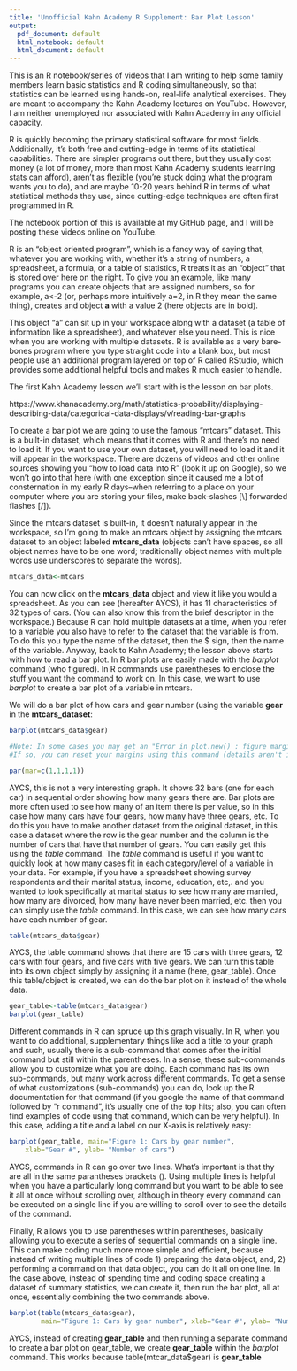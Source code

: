 ```yaml
---
title: 'Unofficial Kahn Academy R Supplement: Bar Plot Lesson'
output:
  pdf_document: default
  html_notebook: default
  html_document: default
---
```


This is an R notebook/series of videos that I am writing to help some family members learn basic statistics and R coding simultaneously, so that statistics can be learned using hands-on, real-life analytical exercises. They are meant to accompany the Kahn Academy lectures on YouTube. However, I am neither unemployed nor associated with Kahn Academy in any official capacity. 

R is quickly becoming the primary statistical software for most fields. Additionally, it's both free and cutting-edge in terms of its statistical capabilities. There are simpler programs out there, but they usually cost money (a lot of money, more than most Kahn Academy students learning stats can afford), aren't as flexible (you're stuck doing what the program wants you to do), and are maybe 10-20 years behind R in terms of what statistical methods they use, since cutting-edge techniques are often first programmed in R. 

The notebook portion of this is available at my GitHub page, and I will be posting these videos online on YouTube. 

R is an "object oriented program", which is a fancy way of saying that, whatever you are working with, whether it's a string of numbers, a spreadsheet, a formula, or a table of statistics, R treats it as an "object" that is stored over here on the right. To give you an example, like many programs you can create objects that are assigned numbers, so for example, a<-2 (or, perhaps more intuitively a=2, in R they mean the same thing), creates and object **a** with a value 2 (here objects are in bold).

This object "a" can sit up in your workspace along with a dataset (a table of information like a spreadsheet), and whatever else you need. This is nice when you are working with multiple datasets. R is available as a very bare-bones program where you type straight code into a blank box, but most people use an additional program layered on top of R called RStudio, which provides some additional helpful tools and makes R much easier to handle. 

The first Kahn Academy lesson we'll start with is the lesson on bar plots. 

https://www.khanacademy.org/math/statistics-probability/displaying-describing-data/categorical-data-displays/v/reading-bar-graphs

To create a bar plot we are going to use the famous "mtcars" dataset. This is a built-in dataset, which means that it comes with R and there's no need to load it. If you want to use your own dataset, you will need to load it and it will appear in the workspace. There are dozens of videos and other online sources showing you "how to load data into R" (look it up on Google), so we won't go into that here (with one exception since it caused me a lot of consternation in my early R days--when referring to a place on your computer where you are storing your files, make back-slashes [\\] forwarded flashes [/]). 

Since the mtcars dataset is built-in, it doesn't naturally appear in the workspace, so I'm going to make an mtcars object by assigning the mtcars dataset to an object labeled **mtcars_data** (objects can't have spaces, so all object names have to be one word; traditionally object names with multiple words use underscores to separate the words). 

```r
mtcars_data<-mtcars

```
You can now click on the **mtcars_data** object and view it like you would a spreadsheet. 
As you can see (hereafter AYCS), it has 11 characteristics of 32 types of cars. (You can also know this from the brief descriptor in the workspace.)
Because R can hold multiple datasets at a time, when you refer to a variable you also have to refer to the dataset that the variable is from. 
To do this you type the name of the dataset, then the $ sign, then the name of the variable. 
Anyway, back to Kahn Academy; the lesson above starts with how to read a bar plot. In R bar plots are easily made with the *barplot* command (who figured).
In R commands use parentheses to enclose the stuff you want the command to work on. In this case, we want to use *barplot* to create a bar plot of a variable in 
mtcars. 

We will do a bar plot of how cars and gear number (using the variable **gear** in the **mtcars_dataset**:   

```r
barplot(mtcars_data$gear)

#Note: In some cases you may get an "Error in plot.new() : figure margins too large" message. 
#If so, you can reset your margins using this command (details aren't important at this point)

par(mar=c(1,1,1,1))

```

AYCS, this is not a very interesting graph. It shows 32 bars (one for each car) in sequential order showing how many gears there are. Bar plots are more often used to see how many of an item there is per value, so in this case how many cars have four gears, how many have three gears, etc. 
To do this you have to make another dataset from the original dataset, in this case a dataset where the row is the gear number and the column is the number of cars that have that number of gears. You can easily get this using the *table* command. The *table* command is useful if you want to quickly look at how many cases fit in each category/level of a variable in your data. For example, if you have a spreadsheet showing survey respondents and their marital status, income, education, etc,. and you wanted to look specifically at marital status to see how many are married, how many are divorced, how many have never been married, etc. then you can simply use the *table* command. In this case, we can see how many cars have each number of gear.

```r
table(mtcars_data$gear)

```

AYCS, the table command shows that there are 15 cars with three gears, 12 cars with four gears, and five cars with five gears. We can turn this table into its own object simply by assigning it a name (here, gear_table). Once this table/object is created, we can do the bar plot on it instead of the whole data.

```r
gear_table<-table(mtcars_data$gear)
barplot(gear_table)

```

Different commands in R can spruce up this graph visually. In R, when you want to do additional, supplementary things like add a title to your graph and such, usually there is a sub-command that comes after the initial command but still within the parentheses. In a sense, these sub-commands allow you to customize what you are doing. Each command has its own sub-commands, but many work across different commands. To get a sense of what customizations (sub-commands) you can do, look up the R documentation for that command (if you google the name of that command followed by "r command", it's usually one of the top hits; also, you can often find examples of code using that command, which can be very helpful). In this case, adding a title and a label on our X-axis is relatively easy: 

```r
barplot(gear_table, main="Figure 1: Cars by gear number", 
  	xlab="Gear #", ylab= "Number of cars")
```

AYCS, commands in R can go over two lines. What's important is that thy are all in the same parantheses brackets (). Using multiple lines is helpful when you have a particularly long command but you want to be able to see it all at once without scrolling over, although in theory every command can be executed on a single line if you are willing to scroll over to see the details of the command. 

Finally, R allows you to use parentheses within parentheses, basically allowing you to execute a series of sequential commands on a single line. This can make coding much more more simple and efficient, because instead of writing multiple lines of code 1) preparing the data object, and, 2) performing a command on that data object, you can do it all on one line. In the case above, instead of spending time and coding space creating a dataset of summary statistics, we can create it, then run the bar plot, all at once, essentially combining the two commands above. 

```r

barplot(table(mtcars_data$gear), 
        main="Figure 1: Cars by gear number", xlab="Gear #", ylab= "Number of cars")

```

AYCS, instead of creating **gear_table** and then running a separate command to create a bar plot on gear_table, we create **gear_table** within the *barplot* command. This works because table(mtcar_data$gear) is **gear_table**




